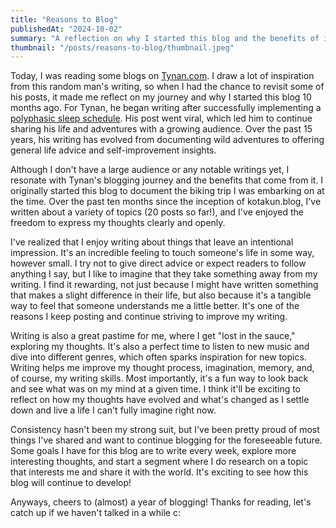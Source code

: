 ```yaml
---
title: "Reasons to Blog"
publishedAt: "2024-10-02"
summary: "A reflection on why I started this blog and the benefits of it."
thumbnail: "/posts/reasons-to-blog/thumbnail.jpeg"
---
```


<HeroImage
  src="/posts/reasons-to-blog/thumbnail.jpeg"
  alt="A panoramic view of Marin Headlands, CA"
  caption="A panoramic view of Marin Headlands, CA"
/>

Today, I was reading some blogs on [Tynan.com](https://tynan.com/blog/2021/02/27/fifteen/). I draw a lot of inspiration from this random man's writing, so when I had the chance to revisit some of his posts, it made me reflect on my journey and why I started this blog 10 months ago. For Tynan, he began writing after successfully implementing a [polyphasic sleep schedule](https://www.polyphasic.net/). His post went viral, which led him to continue sharing his life and adventures with a growing audience. Over the past 15 years, his writing has evolved from documenting wild adventures to offering general life advice and self-improvement insights.

Although I don't have a large audience or any notable writings yet, I resonate with Tynan's blogging journey and the benefits that come from it. I originally started this blog to document the biking trip I was embarking on at the time. Over the past ten months since the inception of kotakun.blog, I've written about a variety of topics (20 posts so far!), and I've enjoyed the freedom to express my thoughts clearly and openly.

I've realized that I enjoy writing about things that leave an intentional impression. It's an incredible feeling to touch someone's life in some way, however small. I try not to give direct advice or expect readers to follow anything I say, but I like to imagine that they take something away from my writing. I find it rewarding, not just because I might have written something that makes a slight difference in their life, but also because it's a tangible way to feel that someone understands me a little better. It's one of the reasons I keep posting and continue striving to improve my writing.

Writing is also a great pastime for me, where I get "lost in the sauce," exploring my thoughts. It's also a perfect time to listen to new music and dive into different genres, which often sparks inspiration for new topics. Writing helps me improve my thought process, imagination, memory, and, of course, my writing skills. Most importantly, it's a fun way to look back and see what was on my mind at a given time. I think it'll be exciting to reflect on how my thoughts have evolved and what's changed as I settle down and live a life I can't fully imagine right now.

Consistency hasn't been my strong suit, but I've been pretty proud of most things I've shared and want to continue blogging for the foreseeable future. Some goals I have for this blog are to write every week, explore more interesting thoughts, and start a segment where I do research on a topic that interests me and share it with the world. It's exciting to see how this blog will continue to develop!

Anyways, cheers to (almost) a year of blogging! Thanks for reading, let's catch up if we haven't talked in a while c:
